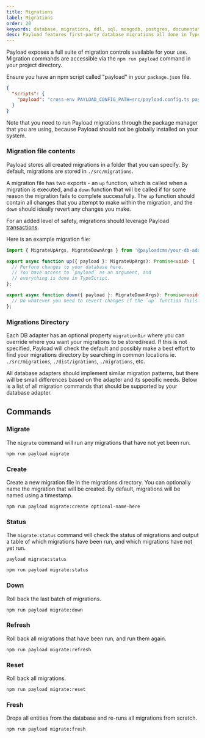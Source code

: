 ```yaml
---
title: Migrations
label: Migrations
order: 20
keywords: database, migrations, ddl, sql, mongodb, postgres, documentation, Content Management System, cms, headless, typescript, node, react, express
desc: Payload features first-party database migrations all done in TypeScript.
---
```


Payload exposes a full suite of migration controls available for your use. Migration commands are accessible via the `npm run payload` command in your project directory.

Ensure you have an npm script called "payload" in your `package.json` file.

```json
{
  "scripts": {
    "payload": "cross-env PAYLOAD_CONFIG_PATH=src/payload.config.ts payload"
  }
}
```

<Banner>
  Note that you need to run Payload migrations through the package manager that you are using, because Payload should not be globally installed on your system.
</Banner>

### Migration file contents

Payload stores all created migrations in a folder that you can specify. By default, migrations are stored in `./src/migrations`.

A migration file has two exports - an `up` function, which is called when a migration is executed, and a `down` function that will be called if for some reason the migration fails to complete successfully. The `up` function should contain all changes that you attempt to make within the migration, and the `down` should ideally revert any changes you make.

For an added level of safety, migrations should leverage Payload [transactions](/docs/database/transactions).

Here is an example migration file:

```ts
import { MigrateUpArgs, MigrateDownArgs } from '@payloadcms/your-db-adapter'

export async function up({ payload }: MigrateUpArgs): Promise<void> {
  // Perform changes to your database here.
  // You have access to `payload` as an argument, and
  // everything is done in TypeScript.
};

export async function down({ payload }: MigrateDownArgs): Promise<void> {
  // Do whatever you need to revert changes if the `up` function fails
};
```

### Migrations Directory

Each DB adapter has an optional property `migrationDir` where you can override where you want your migrations to be stored/read. If this is not specified, Payload will check the default and possibly make a best effort to find your migrations directory by searching in common locations ie. `./src/migrations`, `./dist/igrations`, `./migrations`, etc.

All database adapters should implement similar migration patterns, but there will be small differences based on the adapter and its specific needs. Below is a list of all migration commands that should be supported by your database adapter.

## Commands

### Migrate

The `migrate` command will run any migrations that have not yet been run.

```text
npm run payload migrate
```

### Create

Create a new migration file in the migrations directory. You can optionally name the migration that will be created. By default, migrations will be named using a timestamp.

```text
npm run payload migrate:create optional-name-here
```

### Status

The `migrate:status` command will check the status of migrations and output a table of which migrations have been run, and which migrations have not yet run.

`payload migrate:status`

```text
npm run payload migrate:status
```

### Down

Roll back the last batch of migrations.

```text
npm run payload migrate:down
```

### Refresh

Roll back all migrations that have been run, and run them again.

```text
npm run payload migrate:refresh
```

### Reset

Roll back all migrations.

```text
npm run payload migrate:reset
```

### Fresh

Drops all entities from the database and re-runs all migrations from scratch.

```text
npm run payload migrate:fresh
```
